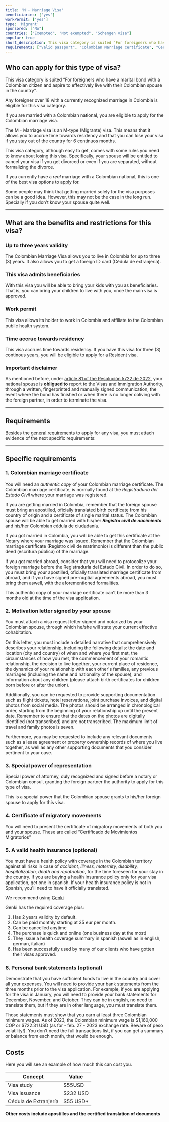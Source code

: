 ```yaml
---
title: 'M - Marriage Visa'
beneficiaries: ['yes']
workPermit: ['yes']
type: 'Migrant'
sponsored: ["No"]
countries: ["Exempted", "Not exempted", "Schengen visa"]
popular: true
short_description: This visa category is suited “For foreigners who have a marital bond with a Colombian citizen and aspire to effectively live with their Colombian spouse in the country”.
requirements: ["Valid passport", "Colombian Marriage certificate", "Certificate of Migratory Movements", "Motivation Letter", "Notarized Power of Representation"]
---
```

## Who can apply for this type of visa?

This visa category is suited “For foreigners who have a marital bond with a Colombian citizen and aspire to effectively live with their Colombian spouse in the country”.

Any foreigner over 18 with a currently recognized marriage in Colombia is eligible for this visa category.

If you are married with a Colombian national, you are eligible to apply for the Colombian marriage visa.

The M - Marriage visa is an M-type (Migrante) visa. This means that it allows you to accrue time towards residency and that you can lose your visa if you stay out of the country for 6 continuos months.

This visa category, although easy to get, comes with some rules you need to know about losing this visa. Specifically, your spouse will be entitled to cancel your visa if you get divorced or even if you are separated, without formalizing the divorce.

If you currently have a *real* marriage with a Colombian national, this is one of the best visa options to apply for.

Some people may think that getting married solely for the visa purposes can be a good idea. However, this may not be the case in the long run. Specially if you don’t know your spouse quite well.

---

## What are the benefits and restrictions for this visa?

### **Up to three years validity**

The Colombian Marriage Visa allows you to live in Colombia for up to three (3) years. It also allows you to get a foreign ID card (Cédula de extranjería).

### **This visa admits beneficiaries**

With this visa you will be able to bring your kids with you as beneficiaries. That is, you can bring your children to live with you, once the main visa is approved.

### W**ork permit**

This visa allows its holder to work in Colombia and affiliate to the Colombian public health system. 

### T**ime accrue towards residency**

This visa accrues time towards residency. If you have this visa for three (3) continous years, you will be eligible to apply for a Resident visa.

### **Important disclaimer**

As mentioned before, under [article 81 of the Resolución 5722 de 2022](https://www.cancilleria.gov.co/sites/default/files/Normograma/docs/resolucion_minrelaciones_5477_2022.htm#81), your national spouse is **obligued to** report to the Visas and Immigration Authority, through a written, fingerprinted and manually signed communication, the event where the bond has finished or when there is no longer coliving with the foreign partner, in order to terminate the visa. 

---

## Requirements

Besides the [general requirements](https://www.notion.so/General-visa-application-rules-1dc2c565143e4adb95086f993f184e36?pvs=21) to apply for any visa, you must attach evidence of the next specific requirements:

---

## Specific requirements

### 1. Colombian marriage certificate

You will need an *authentic copy* of your Colombian marriage certificate. The Colombian marriage certificate, is normally found at the *Registraduría del Estado Civil* where your marriage was registered.

If you are getting married in Colombia, remember that the foreign spouse must bring an apostilled, oficially translated birth certificate from his country of origin and a certificate of single marital status. The Colombian spouse will be able to get married with his/her ***Registro civil de nacimiento*** and his/her Colombian cédula de ciudadanía.

If you got married in Colombia, you will be able to get this certificate at the Notary where your marriage was issued. Remember that the Colombian marriage certificate (Registro civil de matrimonio) is different than the public deed (escritura pública) of the marriage.

If you got married abroad, consider that you will need to protocolize your foreign marriage before the Registraduría del Estado Civil. In order to do so, you must bring your apostilled, oficially translated marriage certificate from abroad, and if you have signed pre-nuptial agreements abroad, you must bring them aswell, with the aforementioned formalities.

This authentic copy of your marriage certificate can’t be more than 3 months old at the time of the visa application.

### 2. Motivation letter signed by your spouse

You must attach a visa request letter signed and notarized by your Colombian spouse, through which he/she will state your current effective cohabitation. 

On this letter, you must include a detailed narrative that comprehensively describes your relationship,  including the following details: the date and location (city and country) of when and where you first met, the circumstances of how you met, the commencement of your romantic relationship, the decision to live together, your current place of residence, the dynamics of your relationship with each other's families, any previous marriages (including the name and nationality of the spouse), and information about any children (please attach birth certificates for children born before or after the union).

Additionally, you can be requested to provide supporting documentation such as flight tickets, hotel reservations, joint purchase invoices, and digital photos from social media. The photos should be arranged in chronological order, starting from the beginning of your relationship up until the present date. Remember to ensure that the dates on the photos are digitally identified (not transcribed) and are not transcribed. The maximum limit of travel and family photos is seven.

Furthermore, you may be requested to include any relevant documents such as a lease agreement or property ownership records of where you live together, as well as any other supporting documents that you consider pertinent to your case.

### 3. Special power of representation

Special power of attorney, duly recognized and signed before a notary or Colombian consul, granting the foreign partner the authority to apply for this type of visa.

This is a special power that the Colombian spouse grants to his/her foreign spouse to apply for this visa.

### 4. Certificate of migratory movements

You will need to present the certificate of migratory movements of both you and your spouse. These are called “Certificado de Movimientos Migratorios”

### 5. A valid **health insurance (optional)**

You must have a health policy with coverage in the Colombian territory against all risks in case of *accident, illness, maternity, disability, hospitalization, death and repatriation*, for the time foreseen for your stay in the country. If you are buying a health insurance policy only for your visa application, get one in spanish. If your health insurance policy is not in Spanish, you'll need to have it officially translated.

We recommend using [Genki](https://genki.world/?with=capitaleme)

Genki has the required coverage plus: 

1. Has 2 years validity by default. 
2. Can be paid monthly starting at 35 eur per month. 
3. Can be cancelled anytime 
4. The purchase is quick and online (one business day at the most) 
5. They issue a health coverage summary in spanish (aswell as in english, german, italian) 
6. Has been successfully used by many of our clients who have gotten their visas approved.

### 6. Personal **bank statements (optional)**

Demonstrate that you have sufficient funds to live in the country and cover all your expenses. You will need to provide your bank statements from the three months prior to the visa application. For example, if you are applying for the visa in January, you will need to provide your bank statements for December, November, and October. They can be in english, no need to translate them, but if they are in other language, you must translate them.

Those statements must show that you earn at least three Colombian minimum wages. As of 2023, the Colombian minimum wage is $1,160,000 COP or $722.31 USD (as for - feb. 27 - 2023 exchange rate. Beware of peso volatility!). You don’t need the full transactions list, if you can get a summary or balance from each month, that would be enough.

## Costs

Here you will see an example of how much this can cost you.

| Concept | Value |
| --- | --- |
| Visa study | $55USD |
| Visa issuance | $232 USD |
| Cédula de Extranjería | $55 USD* |

**Other costs include apostilles and the certified translation of documents**
